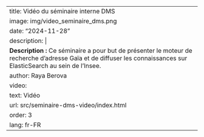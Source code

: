 ---
title: Vidéo du séminaire interne DMS
image: img/video_seminaire_dms.png
date: "2024-11-28"
description: |
  <b>Description :</b> Ce séminaire a pour but de présenter le moteur de recherche d'adresse Gaïa et de diffuser les connaissances sur ElasticSearch au sein de l'Insee.
author: Raya Berova
video:
  text: Vidéo
  url: src/seminaire-dms-video/index.html
order: 3
lang: fr-FR
---